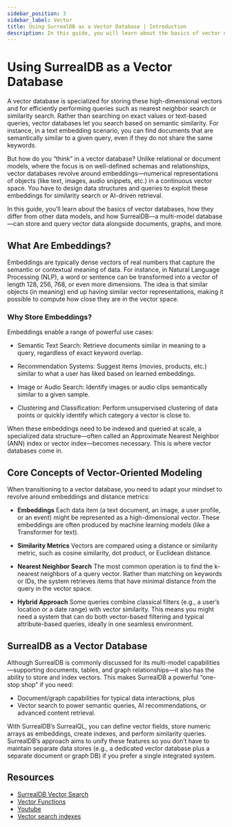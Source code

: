 ```yaml
---
sidebar_position: 3
sidebar_label: Vector
title: Using SurrealDB as a Vector Database | Introduction
description: In this guide, you will learn about the basics of vector databases, how they differ from other data models, and how SurrealDB—a multi-model database—can store and query vector data alongside documents, graphs, and more.
---
```


# Using SurrealDB as a Vector Database

A vector database is specialized for storing these high-dimensional vectors and for efficiently performing queries such as nearest neighbor search or similarity search. Rather than searching on exact values or text-based queries, vector databases let you search based on semantic similarity. For instance, in a text embedding scenario, you can find documents that are semantically similar to a given query, even if they do not share the same keywords.

But how do you “think” in a vector database? Unlike relational or document models, where the focus is on well-defined schemas and relationships, vector databases revolve around embeddings—numerical representations of objects (like text, images, audio snippets, etc.) in a continuous vector space. You have to design data structures and queries to exploit these embeddings for similarity search or AI-driven retrieval.

In this guide, you’ll learn about the basics of vector databases, how they differ from other data models, and how SurrealDB—a multi-model database—can store and query vector data alongside documents, graphs, and more.

## What Are Embeddings?
Embeddings are typically dense vectors of real numbers that capture the semantic or contextual meaning of data. For instance, in Natural Language Processing (NLP), a word or sentence can be transformed into a vector of length 128, 256, 768, or even more dimensions. The idea is that similar objects (in meaning) end up having similar vector representations, making it possible to compute how close they are in the vector space.

### Why Store Embeddings?
Embeddings enable a range of powerful use cases:

- Semantic Text Search: Retrieve documents similar in meaning to a query, regardless of exact keyword overlap.
- Recommendation Systems: Suggest items (movies, products, etc.) similar to what a user has liked based on learned embeddings.
- Image or Audio Search: Identify images or audio clips semantically similar to a given sample.

- Clustering and Classification: Perform unsupervised clustering of data points or quickly identify which category a vector is close to.

When these embeddings need to be indexed and queried at scale, a specialized data structure—often called an Approximate Nearest Neighbor (ANN) index or vector index—becomes necessary. This is where vector databases come in.


## Core Concepts of Vector-Oriented Modeling
When transitioning to a vector database, you need to adapt your mindset to revolve around embeddings and distance metrics:

- **Embeddings**
Each data item (a text document, an image, a user profile, or an event) might be represented as a high-dimensional vector. These embeddings are often produced by machine learning models (like a Transformer for text).

- **Similarity Metrics**
Vectors are compared using a distance or similarity metric, such as cosine similarity, dot product, or Euclidean distance.

- **Nearest Neighbor Search**
The most common operation is to find the k-nearest neighbors of a query vector. Rather than matching on keywords or IDs, the system retrieves items that have minimal distance from the query in the vector space.

- **Hybrid Approach**
Some queries combine classical filters (e.g., a user’s location or a date range) with vector similarity. This means you might need a system that can do both vector-based filtering and typical attribute-based queries, ideally in one seamless environment.

## SurrealDB as a Vector Database
Although SurrealDB is commonly discussed for its multi-model capabilities—supporting documents, tables, and graph relationships—it also has the ability to store and index vectors. This makes SurrealDB a powerful “one-stop shop” if you need:

- Document/graph capabilities for typical data interactions, plus
- Vector search to power semantic queries, AI recommendations, or advanced content retrieval.

With SurrealDB’s SurrealQL, you can define vector fields, store numeric arrays as embeddings, create indexes, and perform similarity queries. SurrealDB’s approach aims to unify these features so you don’t have to maintain separate data stores (e.g., a dedicated vector database plus a separate document or graph DB) if you prefer a single integrated system.


## Resources

- [SurrealDB Vector Search](/docs/surrealdb/reference-guide/vector-search)
- [Vector Functions](/docs/surrealql/functions/database/vector#vector-functions)
- [Youtube](https://www.youtube.com/watch?v=MqddPmgKSCs)
- [Vector search indexes](/docs/surrealql/statements/define/indexes#vector-search-indexes)
